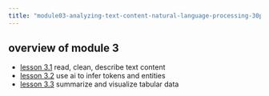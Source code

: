 ```yaml
---
title: "module03-analyzing-text-content-natural-language-processing-30pct/index.qmd"
---
```


## overview of module 3

- [lesson 3.1](3-1-lesson.qmd) read, clean, describe text content
- [lesson 3.2](3-2-lesson.qmd) use ai to infer tokens and entities
- [lesson 3.3](3-3-lesson.qmd) summarize and visualize tabular data





